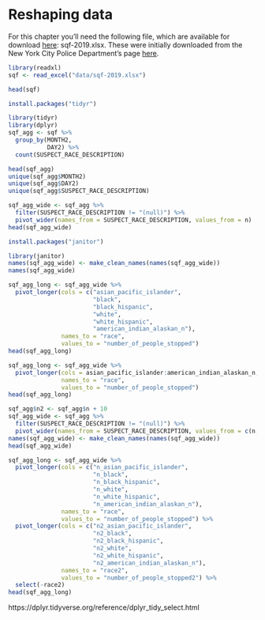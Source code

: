# Reshaping data {#reshaping}

For this chapter you'll need the following file, which are available for download [here](https://github.com/jacobkap/r4crimz/tree/master/data): sqf-2019.xlsx. These were initially downloaded from the New York City Police Department's page [here](https://www1.nyc.gov/site/nypd/stats/reports-analysis/stopfrisk.page). 

```r
library(readxl)
sqf <- read_excel("data/sqf-2019.xlsx")
```

```r
head(sqf)
```

```r
install.packages("tidyr")
```


```r
library(tidyr)
library(dplyr)
sqf_agg <- sqf %>% 
  group_by(MONTH2,
           DAY2) %>%
  count(SUSPECT_RACE_DESCRIPTION)
```


```r
head(sqf_agg)
unique(sqf_agg$MONTH2)
unique(sqf_agg$DAY2)
unique(sqf_agg$SUSPECT_RACE_DESCRIPTION)
```


```r
sqf_agg_wide <- sqf_agg %>%
  filter(SUSPECT_RACE_DESCRIPTION != "(null)") %>%
  pivot_wider(names_from = SUSPECT_RACE_DESCRIPTION, values_from = n) 
head(sqf_agg_wide)
```

```r
install.packages("janitor")
```

```r
library(janitor)
names(sqf_agg_wide) <- make_clean_names(names(sqf_agg_wide))
names(sqf_agg_wide)
```




```r
sqf_agg_long <- sqf_agg_wide %>%
  pivot_longer(cols = c("asian_pacific_islander", 
                        "black",
                        "black_hispanic",
                        "white",
                        "white_hispanic",
                        "american_indian_alaskan_n"),
               names_to = "race",
               values_to = "number_of_people_stopped")
head(sqf_agg_long)
```

```r
sqf_agg_long <- sqf_agg_wide %>%
  pivot_longer(cols = asian_pacific_islander:american_indian_alaskan_n,
               names_to = "race",
               values_to = "number_of_people_stopped")
head(sqf_agg_long)
```

```r
sqf_agg$n2 <- sqf_agg$n + 10
sqf_agg_wide <- sqf_agg %>%
  filter(SUSPECT_RACE_DESCRIPTION != "(null)") %>%
  pivot_wider(names_from = SUSPECT_RACE_DESCRIPTION, values_from = c(n, n2)) 
names(sqf_agg_wide) <- make_clean_names(names(sqf_agg_wide))
head(sqf_agg_wide)
```

```r
sqf_agg_long <- sqf_agg_wide %>%
  pivot_longer(cols = c("n_asian_pacific_islander", 
                        "n_black",
                        "n_black_hispanic",
                        "n_white",
                        "n_white_hispanic",
                        "n_american_indian_alaskan_n"),
               names_to = "race",
               values_to = "number_of_people_stopped") %>%
  pivot_longer(cols = c("n2_asian_pacific_islander", 
                        "n2_black",
                        "n2_black_hispanic",
                        "n2_white",
                        "n2_white_hispanic",
                        "n2_american_indian_alaskan_n"),
               names_to = "race2",
               values_to = "number_of_people_stopped2") %>%
  select(-race2)
head(sqf_agg_long)

```



https://dplyr.tidyverse.org/reference/dplyr_tidy_select.html

